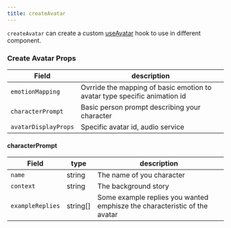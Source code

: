 ```yaml
---
title: createAvatar
---
```


`createAvatar` can create a custom [useAvatar](./useAvatar) hook to use in different component.

### Create Avatar Props

| Field                | description                                                               |
| -------------------- | ------------------------------------------------------------------------- |
| `emotionMapping`     | Ovrride the mapping of basic emotion to avatar type specific animation id |
| `characterPrompt`    | Basic person prompt describing your character                             |
| `avatarDisplayProps` | Specific avatar id, audio service                                         |

#### characterPrompt

| Field            | type     | description                                                               |
| ---------------- | -------- | ------------------------------------------------------------------------- |
| `name`           | string   | The name of you character                                                 |
| `context`        | string   | The background story                                                      |
| `exampleReplies` | string[] | Some example replies you wanted emphisze the characteristic of the avatar |
